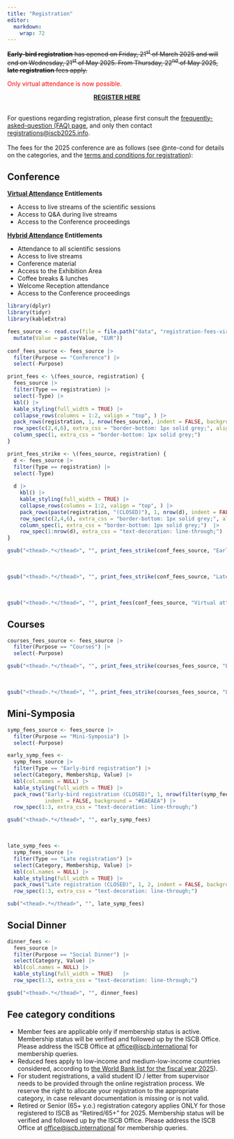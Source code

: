 ```yaml
---
title: "Registration"
editor: 
  markdown: 
    wrap: 72
---
```


<!-- **Early-bird registration** has opened on Friday, 21<sup>st</sup> of March 2025 and will end on Wednesday, 21<sup>st</sup> of May 2025. Note that symposia can be booked independently, but for pre-conference conference courses, main conference registration is a prerequisite to be able to book.     -->

<!-- From Thursday, 22<sup>nd</sup> of May 2025, **late registration** fees apply. -->

~~**Early-bird registration** has opened on Friday, 21<sup>st</sup> of March 2025 and will end on Wednesday, 21<sup>st</sup> of May 2025. From Thursday, 22<sup>nd</sup> of May 2025, **late registration** fees apply.~~

<span style="color:red">Only virtual attendance is now possible.</span>

<center>[**REGISTER HERE**](https://pcoconvin.eventsair.com/iscb25/regform/Site/Register)</center>
<br>
For questions regarding registration, please first consult the [frequently-asked-question (FAQ) page](faq.qmd), and only then contact [registrations@iscb2025.info](mailto:registrations@iscb2025.info).
<br><br>
The fees for the 2025 conference are as follows (see @nte-cond for details on the categories, and the [terms and conditions for registration](registration-terms.qmd)):

## Conference 

**[Virtual Attendance](faq.html#what-is-covered-by-virtual-attendance) Entitlements**

* Access to live streams of the scientific sessions
* Access to Q&A during live streams
* Access to the Conference proceedings

**[Hybrid Attendance](faq.html#what-is-covered-by-hybrid-attendance) Entitlements**

* Attendance to all scientific sessions
* Access to live streams
* Conference material
* Access to the Exhibition Area
* Coffee breaks & lunches
* Welcome Reception attendance
* Access to the Conference proceedings

```r
library(dplyr)
library(tidyr)
library(kableExtra)

fees_source <- read.csv(file = file.path("data", "registration-fees-virtual.csv")) |> 
  mutate(Value = paste(Value, "EUR"))
  
conf_fees_source <- fees_source |> 
  filter(Purpose == "Conference") |> 
  select(-Purpose)

print_fees <- \(fees_source, registration) {
  fees_source |>
  filter(Type == registration) |>
  select(-Type) |> 
  kbl() |>
  kable_styling(full_width = TRUE) |> 
  collapse_rows(columns = 1:2, valign = "top", ) |> 
  pack_rows(registration, 1, nrow(fees_source), indent = FALSE, background = c("#EAEAEA")) |> 
  row_spec(c(2,4,6), extra_css = "border-bottom: 1px solid grey;", align = "left") |> 
  column_spec(1, extra_css = "border-bottom: 1px solid grey;")
}

print_fees_strike <- \(fees_source, registration) {
  d <- fees_source |>
  filter(Type == registration) |>
  select(-Type)
  
  d |> 
    kbl() |>
    kable_styling(full_width = TRUE) |> 
    collapse_rows(columns = 1:2, valign = "top", ) |> 
    pack_rows(paste(registration, "(CLOSED)"), 1, nrow(d), indent = FALSE, background = c("#EAEAEA")) |> 
    row_spec(c(2,4,6), extra_css = "border-bottom: 1px solid grey;", align = "left") |> 
    column_spec(1, extra_css = "border-bottom: 1px solid grey;")  |> 
    row_spec(1:nrow(d), extra_css = "text-decoration: line-through;")
}
```

```r
gsub("<thead>.*</thead>", "", print_fees_strike(conf_fees_source, "Early-bird registration"))
```
<br>
```r
gsub("<thead>.*</thead>", "", print_fees_strike(conf_fees_source, "Late registration"))
```
<br>
```r
gsub("<thead>.*</thead>", "", print_fees(conf_fees_source, "Virtual attendance"))
```



## Courses

```r
courses_fees_source <- fees_source |> 
  filter(Purpose == "Courses") |> 
  select(-Purpose)
```

```r
gsub("<thead>.*</thead>", "", print_fees_strike(courses_fees_source, "Early-bird registration"))
```
<br>
```r
gsub("<thead>.*</thead>", "", print_fees_strike(courses_fees_source, "Late registration"))
```

## Mini-Symposia

```r
symp_fees_source <- fees_source |> 
  filter(Purpose == "Mini-Symposia") |> 
  select(-Purpose)

```

```r

early_symp_fees <-
  symp_fees_source |> 
  filter(Type == "Early-bird registration") |> 
  select(Category, Membership, Value) |> 
  kbl(col.names = NULL) |>
  kable_styling(full_width = TRUE) |> 
  pack_rows("Early-bird registration (CLOSED)", 1, nrow(filter(symp_fees_source, Type == "Early-bird registration")), 
            indent = FALSE, background = "#EAEAEA") |> 
  row_spec(1:3, extra_css = "text-decoration: line-through;")

gsub("<thead>.*</thead>", "", early_symp_fees)

```
<br>
```r
late_symp_fees <-
  symp_fees_source |> 
  filter(Type == "Late registration") |> 
  select(Category, Membership, Value) |> 
  kbl(col.names = NULL) |>
  kable_styling(full_width = TRUE) |> 
  pack_rows("Late registration (CLOSED)", 1, 2, indent = FALSE, background = "#EAEAEA") |> 
  row_spec(1:3, extra_css = "text-decoration: line-through;")

sub("<thead>.*</thead>", "", late_symp_fees)
```


## Social Dinner

```r

dinner_fees <-
  fees_source |> 
  filter(Purpose == "Social Dinner") |> 
  select(Category, Value) |> 
  kbl(col.names = NULL) |>   
  kable_styling(full_width = TRUE)   |> 
  row_spec(1:3, extra_css = "text-decoration: line-through;")

gsub("<thead>.*</thead>", "", dinner_fees)
```



::: {#nte-cond .callout-note}
## Fee category conditions
* Member fees are applicable only if membership status is active. Membership status will be verified and followed up by the ISCB Office. Please address the ISCB Office at [office@iscb.international](mailto:office@iscb.international) for membership queries.
* Reduced fees apply to low-income and medium-low-income countries considered, according to [the World Bank list for the fiscal year 2025](https://datahelpdesk.worldbank.org/knowledgebase/articles/906519-world-bank-country-and-lending-groups)).
* For student registrations, a valid student ID / letter from supervisor needs to be provided through the online registration process. We reserve the right to allocate your registration to the appropriate category, in case relevant documentation is missing or is not valid.
* Retired or Senior (65+ y.o.) registration category applies ONLY for those registered to ISCB as “Retired/65+” for 2025. Membership status will be verified and followed up by the ISCB Office. Please address the ISCB Office at [office@iscb.international](mailto:office@iscb.international) for membership queries.
:::